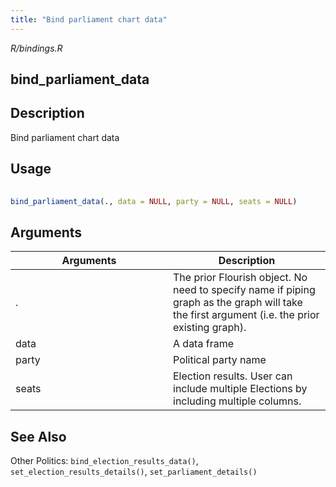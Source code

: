 ```yaml
---
title: "Bind parliament chart data"
---
```


*R/bindings.R*

## bind_parliament_data

## Description
 Bind parliament chart data 


## Usage
```r
 
bind_parliament_data(., data = NULL, party = NULL, seats = NULL) 
```

## Arguments
|Arguments|Description|
|---|---|
| . | The prior Flourish object. No need to specify name if piping graph as the graph will take the first argument (i.e. the prior existing graph). |
| data | A data frame |
| party | Political party name |
| seats | Election results. User can include multiple Elections by including multiple columns. |






## See Also
 Other Politics:  `bind_election_results_data()`, `set_election_results_details()`, `set_parliament_details()` 

